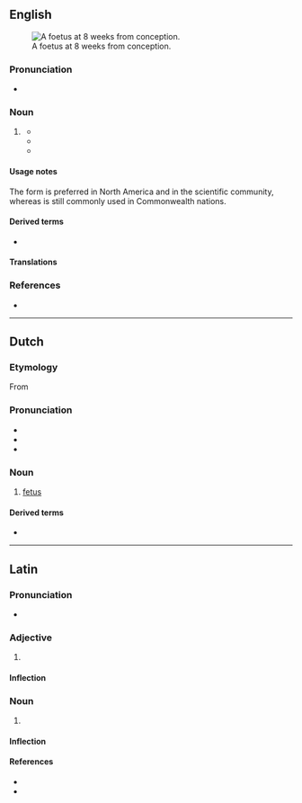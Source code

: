 {{also|Fötus|fœtus}}
==English==
[[File:10 weeks pregnant.png|thumb|A foetus at 8<!--sic, see Commons. lol--> weeks from conception.]]

===Pronunciation===
* {{IPA|/ˈfiːtəs/|lang=en}}

===Noun===
{{en-noun|es|foeti}}

# {{lb|en|chiefly|British}} {{alternative spelling of|fetus|lang=en}}
#* {{quote-book|lang=en|year=1815|title=Case of a Foetus Found in the Abdomen of a Young Man|author=Nathaniel Highmore|page=|ISBN=|passage=Amongst professional men, who have examined this singular '''foetus''', a variety of opinions and conjectures have been formed, some of which it maybe well to notice.}}
#* {{quote-book|lang=en|year=1990|title=Foetus Into Man: Physical Growth from Conception to Maturity|author=James M. Tanner|page=40|ISBN=0674306929|passage=During the last 10 weeks in utero the '''foetus''' stores very considerable amounts of energy in the form of fat.}}
#* {{quote-book|lang=en|year=2006|title=Reproduction, Breathing and Health|author=Denise Walker|page=23|ISBN=0237530112|passage=The '''foetus''' gains all its food and oxygen from the mother during pregnancy.}}

====Usage notes====
The form {{m|en|fetus}} is preferred in North America and in the scientific community, whereas {{m|en||foetus}} is still commonly used in Commonwealth nations.

====Derived terms====
* {{l|en|foetal}}

====Translations====
{{trans-see|fetus}}

===References===
* {{R:Online Etymology Dictionary}}

----

==Dutch==
{{wikipedia|lang=nl}}

===Etymology===
From {{der|nl|la|fētus}}

===Pronunciation===
* {{IPA|lang=nl|/ˈføːtʏs/}}
* {{audio|Nl-foetus.ogg|Audio|lang=nl}}
* {{hyphenation|foe|tus|lang=nl}}

===Noun===
{{nl-noun|n|g2=m|-en|foetusje}}

# [[fetus]]

====Derived terms====
* {{l|nl|feut}}

----

==Latin==

===Pronunciation===
* {{la-IPA|foetus}}

===Adjective===
{{la-adj-1&2|foetus|foeta|foetum}}

# {{alternative form of|fetus|fētus|lang=la}}

====Inflection====
{{la-decl-1&2|foet}}

===Noun===
{{la-noun|foetus|foetūs|m|fourth}}

# {{alternative form of|fetus|fētus|lang=la}}

====Inflection====
{{la-decl-4th|foet}}

====References====
* {{R:L&S}}
* {{R:Gaffiot}}